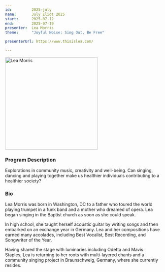 ```yaml
---
id:         2025-july
name:       July Eliot 2025
start:      2025-07-12
end:        2025-07-19
presenter:  Lea Morris
theme:      "Joyful Noise: Sing Out, Be Free"

presenterUrl: https://www.thisislea.com/

---
```


<Layout camp={frontmatter}>
<img 
    src={photo.src} 
    alt="Lea Morris"
    width="300" />

### Program Description

Explorations in community music, creativity and well-being. Can singing, dancing and playing together make us healthier 
individuals contributing to a healthier society?

### Bio

Lea Morris was born in Washington, DC to a father who toured the world playing trumpet in a funk band and 
a mother who dreamed of opera. Lea began singing in the Baptist church as soon as she could speak. 

In high school, she taught herself acoustic guitar by writing songs and then embarked on an exchange year in Germany. 
Lea and her compositions have earned many accolades, including Best Vocalist, Best Recording, and Songwriter of the Year.

Having shared the stage with luminaries including Odetta and Mavis Staples, Lea is returning to her 
roots with multi-layered chants and a community singing project in Braunschweig, Germany, where she currently resides.

</Layout>